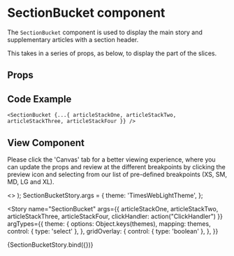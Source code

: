 
<Meta
  title="Newskit Slices/Section Bucket"
  component={SectionBucket}
/>

# SectionBucket component
The `SectionBucket` component is used to display the main story and supplementary articles with a section header.

This takes in a series of props, as below, to display the part of the slices.

## Props
<Props of={SectionBucket} />

## Code Example
`<SectionBucket {...{ articleStackOne, articleStackTwo, articleStackThree, articleStackFour }} />`

## View Component
Please click the 'Canvas' tab for a better viewing experience, where you can update the props and review at the different breakpoints by clicking the preview icon and selecting from our list of pre-defined breakpoints (XS, SM, MD, LG and XL).

  <TCThemeProvider theme={theme}>
    <>
      <GridOverlay show={gridOverlay} />
      <SectionBucket {...{ articleStackOne, articleStackTwo, articleStackThree, articleStackFour, clickHandler }} />
    </> 
  </TCThemeProvider>
);
SectionBucketStory.args = {
  theme: 'TimesWebLightTheme',
};

<Story
  name="SectionBucket"
  args={{ 
    articleStackOne,
    articleStackTwo,
    articleStackThree, 
    articleStackFour, 
    clickHandler: action("ClickHandler")
  }}
  argTypes={{
    theme: {
      options: Object.keys(themes),
      mapping: themes,
      control: { type: 'select' },
    },
  gridOverlay: {
     control: { type: 'boolean' },
    },
  }}
>
  {SectionBucketStory.bind({})}
</Story>